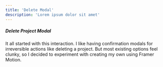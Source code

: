 ```yaml
---
title: 'Delete Modal'
description: 'Lorem ipsum dolor sit amet'
---
```



##### **Delete Project Modal**

It all started with this interaction.
I like having confirmation modals for irreversible actions like deleting a project. But most existing options feel clunky, so I decided to experiment with creating my own using Framer Motion.

<br />

<Contenedor arrow={false} showDescription={false} client:load>
  <Modal client:load />
</Contenedor>
